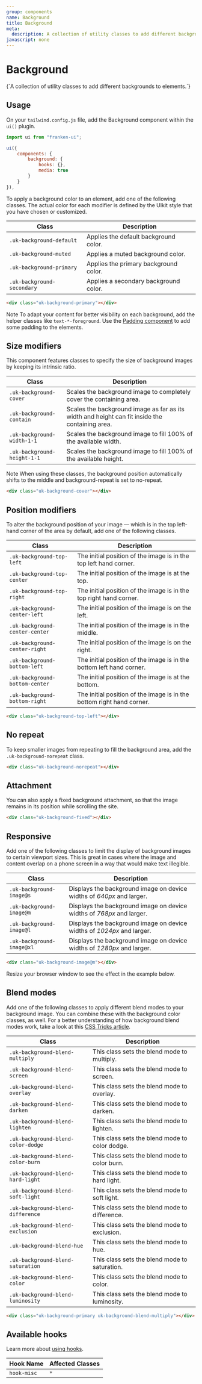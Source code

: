 ```yaml
---
group: components
name: Background
title: Background
meta:
  description: A collection of utility classes to add different backgrounds to elements.
javascript: none
---
```



# Background

<p class="uk-text-lead uk-paragraph">{`A collection of utility classes to add different backgrounds to elements.`}</p>

## Usage

On your `tailwind.config.js` file, add the Background component within the `ui()` plugin.

```javascript
import ui from "franken-ui";

ui({
    components: {
        background: {
            hooks: {},
            media: true
        }
    }
}),
```

To apply a background color to an element, add one of the following classes. The actual color for each modifier is defined by the UIkit style that you have chosen or customized.

| Class                      | Description                           |
| -------------------------- | ------------------------------------- |
| `.uk-background-default`   | Applies the default background color. |
| `.uk-background-muted`     | Applies a muted background color.     |
| `.uk-background-primary`   | Applies the primary background color. |
| `.uk-background-secondary` | Applies a secondary background color. |

```html
<div class="uk-background-primary"></div>
```

<span class="uk-label uk-label-primary">Note</span> To adapt your content for better visibility on each background, add the helper classes like `text-*-foreground`. Use the [Padding component](/docs/padding) to add some padding to the elements.

<Example component="background" index={0} />

## Size modifiers

This component features classes to specify the size of background images by keeping its intrinsic ratio.

| Class                       | Description                                                                                    |
| --------------------------- | ---------------------------------------------------------------------------------------------- |
| `.uk-background-cover`      | Scales the background image to completely cover the containing area.                           |
| `.uk-background-contain`    | Scales the background image as far as its width and height can fit inside the containing area. |
| `.uk-background-width-1-1`  | Scales the background image to fill 100% of the available width.                               |
| `.uk-background-height-1-1` | Scales the background image to fill 100% of the available height.                              |

<span class="uk-label uk-label-primary">Note</span> When using these classes, the
background position automatically shifts to the middle and background-repeat is set
to no-repeat.

```html
<div class="uk-background-cover"></div>
```

<Example component="background" index={1} />

## Position modifiers

To alter the background position of your image — which is in the top left-hand corner of the area by default, add one of the following classes.

| Class                          | Description                                                           |
| ------------------------------ | --------------------------------------------------------------------- |
| `.uk-background-top-left`      | The initial position of the image is in the top left hand corner.     |
| `.uk-background-top-center`    | The initial position of the image is at the top.                      |
| `.uk-background-top-right`     | The initial position of the image is in the top right hand corner.    |
| `.uk-background-center-left`   | The initial position of the image is on the left.                     |
| `.uk-background-center-center` | The initial position of the image is in the middle.                   |
| `.uk-background-center-right`  | The initial position of the image is on the right.                    |
| `.uk-background-bottom-left`   | The initial position of the image is in the bottom left hand corner.  |
| `.uk-background-bottom-center` | The initial position of the image is at the bottom.                   |
| `.uk-background-bottom-right`  | The initial position of the image is in the bottom right hand corner. |

```html
<div class="uk-background-top-left"></div>
```

<Example component="background" index={2} />

## No repeat

To keep smaller images from repeating to fill the background area, add the `.uk-background-norepeat` class.

```html
<div class="uk-background-norepeat"></div>
```

## Attachment

You can also apply a fixed background attachment, so that the image remains in its position while scrolling the site.

```html
<div class="uk-background-fixed"></div>
```

<Example component="background" index={3} />

## Responsive

Add one of the following classes to limit the display of background images to certain viewport sizes. This is great in cases where the image and content overlap on a phone screen in a way that would make text illegible.

| Class                     | Description                                                            |
| ------------------------- | ---------------------------------------------------------------------- |
| `.uk-background-image@s`  | Displays the background image on device widths of _640px_ and larger.  |
| `.uk-background-image@m`  | Displays the background image on device widths of _768px_ and larger.  |
| `.uk-background-image@l`  | Displays the background image on device widths of _1024px_ and larger. |
| `.uk-background-image@xl` | Displays the background image on device widths of _1280px_ and larger. |

```html
<div class="uk-background-image@m"></div>
```

Resize your browser window to see the effect in the example below.

<Example component="background" index={4} />

## Blend modes

Add one of the following classes to apply different blend modes to your background image. You can combine these with the background color classes, as well. For a better understanding of how background blend modes work, take a look at this [CSS Tricks article](https://css-tricks.com/almanac/properties/b/background-blend-mode/).

| Class                              | Description                                    |
| ---------------------------------- | ---------------------------------------------- |
| `.uk-background-blend-multiply`    | This class sets the blend mode to multiply.    |
| `.uk-background-blend-screen`      | This class sets the blend mode to screen.      |
| `.uk-background-blend-overlay`     | This class sets the blend mode to overlay.     |
| `.uk-background-blend-darken`      | This class sets the blend mode to darken.      |
| `.uk-background-blend-lighten`     | This class sets the blend mode to lighten.     |
| `.uk-background-blend-color-dodge` | This class sets the blend mode to color dodge. |
| `.uk-background-blend-color-burn`  | This class sets the blend mode to color burn.  |
| `.uk-background-blend-hard-light`  | This class sets the blend mode to hard light.  |
| `.uk-background-blend-soft-light`  | This class sets the blend mode to soft light.  |
| `.uk-background-blend-difference`  | This class sets the blend mode to difference.  |
| `.uk-background-blend-exclusion`   | This class sets the blend mode to exclusion.   |
| `.uk-background-blend-hue`         | This class sets the blend mode to hue.         |
| `.uk-background-blend-saturation`  | This class sets the blend mode to saturation.  |
| `.uk-background-blend-color`       | This class sets the blend mode to color.       |
| `.uk-background-blend-luminosity`  | This class sets the blend mode to luminosity.  |

```html
<div class="uk-background-primary uk-background-blend-multiply"></div>
```

<Example component="background" index={5} />

## Available hooks

Learn more about [using hooks](/docs/introduction#using-hooks).

| Hook Name   | Affected Classes |
| ----------- | ---------------- |
| `hook-misc` | `*`              |
